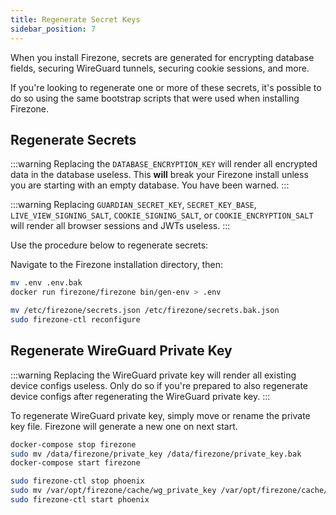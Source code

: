 ```yaml
---
title: Regenerate Secret Keys
sidebar_position: 7
---
```


When you install Firezone, secrets are generated for encrypting database
fields, securing WireGuard tunnels, securing cookie sessions, and more.

If you're looking to regenerate one or more of these secrets, it's possible
to do so using the same bootstrap scripts that were used when installing
Firezone.

## Regenerate Secrets

:::warning
Replacing the `DATABASE_ENCRYPTION_KEY` will render all encrypted data in the
database useless. This **will** break your Firezone install unless you are
starting with an empty database. You have been warned.
:::

:::warning
Replacing `GUARDIAN_SECRET_KEY`, `SECRET_KEY_BASE`, `LIVE_VIEW_SIGNING_SALT`,
`COOKIE_SIGNING_SALT`, or `COOKIE_ENCRYPTION_SALT`
will render all browser sessions and JWTs useless.
:::

Use the procedure below to regenerate secrets:

<Tabs>
  <TabItem value="docker" label="Docker" default>

Navigate to the Firezone installation directory, then:

```bash
mv .env .env.bak
docker run firezone/firezone bin/gen-env > .env
```

  </TabItem>
  <TabItem value="omnibus" label="Omnibus">

```bash
mv /etc/firezone/secrets.json /etc/firezone/secrets.bak.json
sudo firezone-ctl reconfigure
```

  </TabItem>
</Tabs>

## Regenerate WireGuard Private Key

:::warning
Replacing the WireGuard private key will render all existing device configs
useless. Only do so if you're prepared to also regenerate device configs
after regenerating the WireGuard private key.
:::

To regenerate WireGuard private key, simply move or rename the private key file.
Firezone will generate a new one on next start.

<Tabs>
  <TabItem value="docker" label="Docker" default>

```bash
docker-compose stop firezone
sudo mv /data/firezone/private_key /data/firezone/private_key.bak
docker-compose start firezone
```

  </TabItem>
  <TabItem value="omnibus" label="Omnibus">

```bash
sudo firezone-ctl stop phoenix
sudo mv /var/opt/firezone/cache/wg_private_key /var/opt/firezone/cache/wg_private_key.bak
sudo firezone-ctl start phoenix
```

  </TabItem>
</Tabs>
